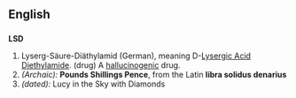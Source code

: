 {{wikipedia}}
==English==

==={{abbreviation}}===
'''LSD'''
# Lyserg-Säure-Diäthylamid (German), meaning D-[[Lysergic Acid Diethylamide]]. (drug) A [[hallucinogenic]] drug.
# ''(Archaic):'' '''Pounds Shillings Pence''', from the Latin '''libra solidus denarius'''
# ''(dated):'' Lucy in the Sky with Diamonds
